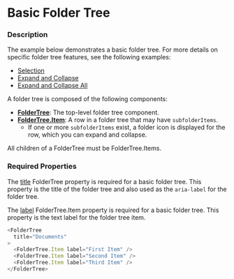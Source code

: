 
# Basic Folder Tree

### Description

The example below demonstrates a basic folder tree. For more details on specific folder tree
features, see the following examples:
* [Selection](./folder-tree-selection)
* [Expand and Collapse](./folder-tree-expand-collapse)
* [Expand and Collapse All](./folder-tree-expand-collapse-all)

A folder tree is composed of the following components:
* **[FolderTree](../about#foldertree-props-table)**: The top-level folder tree component.
* **[FolderTree.Item](../about#foldertreeitem-props-table)**: A row in a folder tree that may have `subfolderItems`.
  * If one or more `subfolderItems` exist, a folder icon is displayed for the row, which you can expand and collapse.

All children of a FolderTree must be FolderTree.Items.

### Required Properties

The [title](../about#foldertree-props-table) FolderTree property is required for a basic folder tree. 
This property is the title of the folder tree and also used as the `aria-label` for the folder tree.

The [label](../about#foldertreeitem-props-table) FolderTree.Item property is required for a basic folder tree.
This property is the text label for the folder tree item.

```js
<FolderTree
  title="Documents"
>
  <FolderTree.Item label="First Item" />
  <FolderTree.Item label="Second Item" />
  <FolderTree.Item label="Third Item" />
</FolderTree>
```

<BasicFolderTree />
